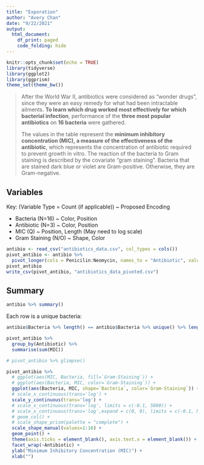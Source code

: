 ```yaml
---
title: "Exporation"
author: "Avery Chan"
date: "9/22/2021"
output:
  html_document:
    df_print: paged
    code_folding: hide
---
```


```r
knitr::opts_chunk$set(echo = TRUE)
library(tidyverse)
library(ggplot2)
library(ggprism)
theme_set(theme_bw())
```

> After the World War II, antibiotics were considered as "wonder drugs", since they were an easy remedy for what had been intractable ailments. **To learn which drug worked most effectively for which bacterial infection**, performance of the **three most popular antibiotics** on **16 bacteria** were gathered. 
> 
> The values in the table represent the **minimum inhibitory concentration (MIC), a measure of the effectiveness of the antibiotic**, which represents the concentration of antibiotic required to prevent growth in vitro. The reaction of the bacteria to Gram staining is described by the covariate “gram staining”. Bacteria that are stained dark blue or violet are Gram-positive. Otherwise, they are Gram-negative.

## Variables

Key: (Variable Type = Count (if applicable)) ~ Proposed Encoding

 * Bacteria (N=16) ~ Color, Position
 * Antibiotic (N=3) ~ Color, Position
 * MIC (Q) ~ Position, Length (May need to log scale)
 * Gram Staining (N/O) ~ Shape, Color

```r
antibio <- read_csv("antibiotics_data.csv", col_types = cols())
pivot_antibio <- antibio %>%
  pivot_longer(cols = Penicilin:Neomycin, names_to = "Antibiotic", values_to="MIC")
pivot_antibio
write_csv(pivot_antibio, "antibiotics_data_pivoted.csv")
```

## Summary

```r
antibio %>% summary()
```


Each row is a unique bacteria:

```r
antibio$Bacteria %>% length() == antibio$Bacteria %>% unique() %>% length()
```


```r
pivot_antibio %>% 
  group_by(Antibiotic) %>% 
  summarise(sum(MIC))

# pivot_antibio %>% glimpse()

pivot_antibio %>%
  # ggplot(aes(MIC, Bacteria, fill=`Gram-Staining`)) +
  # ggplot(aes(Bacteria, MIC, color=`Gram-Staining`)) +
  ggplot(aes(Bacteria, MIC, shape=`Bacteria`, color=`Gram-Staining`)) +
  # scale_x_continuous(trans='log') +
  scale_y_continuous(trans='log') +
  # scale_x_continuous(trans='log', limits = c(-0.1, 5000)) +
  # scale_x_continuous(trans='log',expand = c(0, 0), limits = c(-0.1, NA)) +
  # geom_col() +
  # scale_shape_prism(palette = "complete") +
  scale_shape_manual(values=1:16) +
  geom_point() +
  theme(axis.ticks = element_blank(), axis.text.x = element_blank()) +
  facet_wrap(~Antibiotic) +
  ylab("Minimum Inhibitory Concentration (MIC)") +
  xlab("")
```

































